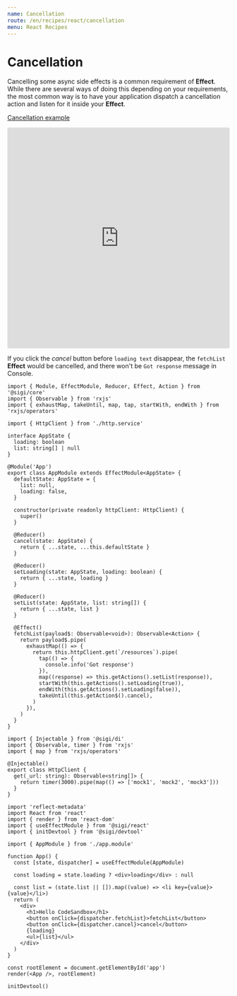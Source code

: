 ```yaml
---
name: Cancellation
route: /en/recipes/react/cancellation
menu: React Recipes
---
```


# Cancellation
Cancelling some async side effects is a common requirement of **Effect**. While there are several ways of doing this depending on your requirements, the most common way is to have your application dispatch a cancellation action and listen for it inside your **Effect**.

[Cancellation example](https://codesandbox.io/s/sigi-recipes-cancellation-46otl)

<iframe
  src="https://codesandbox.io/embed/sigi-recipes-cancellation-46otl?expanddevtools=1&fontsize=14&hidenavigation=1&module=%2Fsrc%2Findex.tsx&theme=dark"
  style="width:100%; height:500px; border:0; border-radius: 4px; overflow:hidden;"
  title="sigi-recipes-cancellation"
  allow="geolocation; microphone; camera; midi; vr; accelerometer; gyroscope; payment; ambient-light-sensor; encrypted-media; usb"
  sandbox="allow-modals allow-forms allow-popups allow-scripts allow-same-origin"
></iframe>

If you click the *cancel* button before `loading text` disappear, the `fetchList` **Effect** would be cancelled, and there won't be `Got response` message in Console.

```tsx
import { Module, EffectModule, Reducer, Effect, Action } from '@sigi/core'
import { Observable } from 'rxjs'
import { exhaustMap, takeUntil, map, tap, startWith, endWith } from 'rxjs/operators'

import { HttpClient } from './http.service'

interface AppState {
  loading: boolean
  list: string[] | null
}

@Module('App')
export class AppModule extends EffectModule<AppState> {
  defaultState: AppState = {
    list: null,
    loading: false,
  }

  constructor(private readonly httpClient: HttpClient) {
    super()
  }

  @Reducer()
  cancel(state: AppState) {
    return { ...state, ...this.defaultState }
  }

  @Reducer()
  setLoading(state: AppState, loading: boolean) {
    return { ...state, loading }
  }

  @Reducer()
  setList(state: AppState, list: string[]) {
    return { ...state, list }
  }

  @Effect()
  fetchList(payload$: Observable<void>): Observable<Action> {
    return payload$.pipe(
      exhaustMap(() => {
        return this.httpClient.get(`/resources`).pipe(
          tap(() => {
            console.info('Got response')
          }),
          map((response) => this.getActions().setList(response)),
          startWith(this.getActions().setLoading(true)),
          endWith(this.getActions().setLoading(false)),
          takeUntil(this.getAction$().cancel),
        )
      }),
    )
  }
}

import { Injectable } from '@sigi/di'
import { Observable, timer } from 'rxjs'
import { map } from 'rxjs/operators'

@Injectable()
export class HttpClient {
  get(_url: string): Observable<string[]> {
    return timer(3000).pipe(map(() => ['mock1', 'mock2', 'mock3']))
  }
}

import 'reflect-metadata'
import React from 'react'
import { render } from 'react-dom'
import { useEffectModule } from '@sigi/react'
import { initDevtool } from '@sigi/devtool'

import { AppModule } from './app.module'

function App() {
  const [state, dispatcher] = useEffectModule(AppModule)

  const loading = state.loading ? <div>loading</div> : null

  const list = (state.list || []).map((value) => <li key={value}>{value}</li>)
  return (
    <div>
      <h1>Hello CodeSandbox</h1>
      <button onClick={dispatcher.fetchList}>fetchList</button>
      <button onClick={dispatcher.cancel}>cancel</button>
      {loading}
      <ul>{list}</ul>
    </div>
  )
}

const rootElement = document.getElementById('app')
render(<App />, rootElement)

initDevtool()
```
